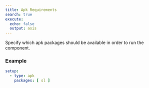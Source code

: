 ```yaml
---
title: Apk Requirements
search: true
execute:
  echo: false
  output: asis
---
```


Specify which apk packages should be available in order to run the component.

### Example

```yaml
setup:
  - type: apk
    packages: [ sl ]

```




